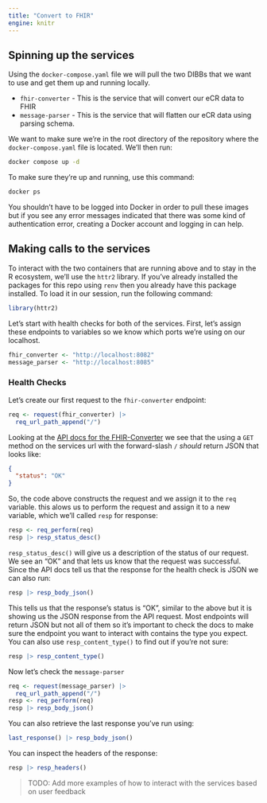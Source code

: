 ```yaml
---
title: "Convert to FHIR"
engine: knitr
---
```


## Spinning up the services

Using the `docker-compose.yaml` file we will pull the two DIBBs that we want to use and get them up and running locally.

* `fhir-converter` - This is the service that will convert our eCR data to FHIR
* `message-parser` - This is the service that will flatten our eCR data using parsing schema.

We want to make sure we're in the root directory of the repository where the `docker-compose.yaml` file is located. We'll then run:

```bash
docker compose up -d
```

To make sure they're up and running, use this command:

```bash
docker ps
```


::: {.callout-note}
You shouldn't have to be logged into Docker in order to pull these images but if you see any error messages indicated that there was some kind of authentication error, creating a Docker account and logging in can help.
:::

## Making calls to the services

To interact with the two containers that are running above and to stay in the R ecosystem, we'll use the `httr2` library. If you've already installed the packages for this repo using `renv` then you already have this package installed. To load it in our session, run the following command:

```r
library(httr2)
```

Let's start with health checks for both of the services. First, let's assign these endpoints to variables so we know which ports we're using on our localhost.

```r
fhir_converter <- "http://localhost:8082"
message_parser <- "http://localhost:8085"
```

### Health Checks

Let's create our first request to the `fhir-converter` endpoint:

```r
req <- request(fhir_converter) |>
  req_url_path_append("/")
```

Looking at the [API docs for the FHIR-Converter](https://cdcgov.github.io/phdi/latest/containers/fhir-converter.html) we see that the using a `GET` method on the services url with the forward-slash `/` _should_ return JSON that looks like:

```json
{
  "status": "OK"
}
```

So, the code above constructs the request and we assign it to the `req` variable. this alows us to perform the request and assign it to a new variable, which we'll called `resp` for response:

```r
resp <- req_perform(req)
resp |> resp_status_desc()
```

`resp_status_desc()` will give us a description of the status of our request. We see an "OK" and that lets us know that the request was successful. Since the API docs tell us that the response for the health check is JSON we can also run:

```r
resp |> resp_body_json()
```

This tells us that the response's status is "OK", similar to the above but it is showing us the JSON response from the API request. Most endpoints will return JSON but not all of them so it's important to check the docs to make sure the endpoint you want to interact with contains the type you expect. You can also use `resp_content_type()` to find out if you're not sure:

```r
resp |> resp_content_type()
```

Now let's check the `message-parser`

```r
req <- request(message_parser) |>
  req_url_path_append("/")
resp <- req_perform(req)
resp |> resp_body_json()
```

You can also retrieve the last response you've run using:

```r
last_response() |> resp_body_json()
```

You can inspect the headers of the response:

```r
resp |> resp_headers()
```

> TODO: Add more examples of how to interact with the services based on user feedback
